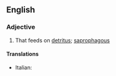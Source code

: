 ==English==

===Adjective===
{{en-adj}}

# {{context|biology|lang=en}} That feeds on [[detritus]]; [[saprophagous]]

====Translations====
{{trans-top|feeding on detritus}}
* Italian: {{t|it|detritivoro}}
{{trans-mid}}
{{trans-bottom}}